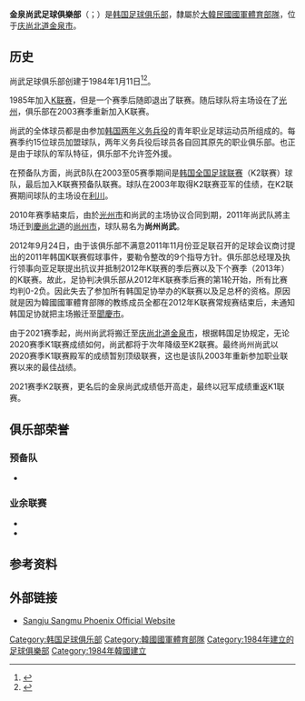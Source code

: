 {{Football club infobox
| clubname   = 金泉尚武
| image      = 
| fullname   = 金泉尚武足球俱樂部<br />김천 상무 프로축구단
| nickname   = 不死鸟
| founded    = 2021年<br />2011年(母體)<br />1984年(母體)
| ground     = [[金泉宗合運動场|金泉宗合運動场]]<br />[[金泉市|金泉]]
| capacity   = 20,000
| chairman   =
| manager    = 
| owner      = [[大韓民國國軍體育部隊|大韓民國國軍體育部隊]]
| league     = [[K聯賽1|K聯賽1]]
| season     = 2021
| position   = K聯賽2，第 1 位（升班）
| pattern_la1=|pattern_b1=_red stripes triangleblack|pattern_ra1=
| leftarm1=FF0000|body1=FFFFFF|rightarm1=FF0000|shorts1=000000|socks1=000000
| pattern_la2=|pattern_b2=|pattern_ra2=
| leftarm2=FFFFFF|body2=FFFFFF|rightarm2=FFFFFF|shorts2=F05957|socks2=FFFFFF
}}
'''金泉尚武足球俱樂部'''（{{lang-en|'''Gimcheon Sangmu FC'''}}；{{lang-ko|김천 상무 축구단}}）是[[韩国|韩国]][[足球俱乐部|足球俱乐部]]，隸屬於[[大韓民國國軍體育部隊|大韓民國國軍體育部隊]]，位于[[庆尚北道|庆尚北道]][[金泉市|金泉市]]。

== 历史 ==
尚武足球俱乐部创建于1984年1月11日<ref>{{cite news|url=http://dna.naver.com/viewer/index.nhn?articleId=1984011100209208007&editNo=2&printCount=1&publishDate=1984-01-11&officeId=00020&pageNo=8&printNo=19160&publishType=00020 |script-title=ko:군경기단체 국군체육부대로 통합 팀 명칭 상무, 마스코트는 불사조로 |publisher=[[Dong-a_Ilbo|Dong-a Ilbo]] |date=1984-01-11|language=ko}}</ref><ref>{{cite news|url=http://dna.naver.com/viewer/index.nhn?articleId=1984011200099211011&editNo=1&printCount=1&publishDate=1984-01-12&officeId=00009&pageNo=11&printNo=5494&publishType=00020 |script-title=ko:육,해,공 3군통합 스포츠팀 상무 창단|publisher=[[Maeil_Business_Newspaper|Maeil Business Newspaper]] |date=1984-01-12|language=ko}}</ref>。

1985年加入[[K联赛|K联赛]]，但是一个赛季后随即退出了联赛。随后球队将主场设在了[[光州市|光州]]，俱乐部在2003赛季重新加入K联赛。

尚武的全体球员都是由参加[[韓國兵役制度|韩国两年义务兵役]]的青年职业足球运动员所组成的。每赛季约15位球员加盟球队，两年义务兵役后球员各自回其原先的职业俱乐部。也正是由于球队的军队特征，俱乐部不允许签外援。

在预备队方面，尚武B队在2003至05赛季期间是[[韩国全国足球联赛|韩国全国足球联赛]]（K2联赛）球队，最后加入K联赛预备队联赛。球队在2003年取得K2联赛亚军的佳绩，在K2联赛期间球队的主场设在[[利川市_(京畿道)|利川]]。

2010年赛季結束后，由於[[光州市|光州市]]和尚武的主场协议合同到期，2011年尚武队將主场迁到[[慶尚北道|慶尚北道]]的[[尚州市|尚州市]]，球队易名为'''尚州尚武'''。

2012年9月24日，由于该俱乐部不满意2011年11月份亚足联召开的足球会议商讨提出的2011年韩国K联赛假球事件，要勒令整改的9个指导方针。俱乐部总经理及执行领事向亚足联提出抗议并抵制2012年K联赛的季后赛以及下个赛季（2013年）的K联赛。故此，足协判决俱乐部从2012年K联赛季后赛的第1轮开始，所有比赛均判0-2负。因此失去了参加所有韩国足协举办的K联赛以及足总杯的资格。原因就是因为韓國國軍體育部隊的教练成员全都在2012年K联赛常规赛结束后，未通知韩国足协就把主场搬迁至[[聞慶市|聞慶市]]。

由于2021赛季起，尚州尚武将搬迁至[[庆尚北道|庆尚北道]][[金泉市|金泉市]]，根据韩国足协规定，无论2020赛季K1联赛成绩如何，尚武都将于次年降级至K2联赛。最终尚州尚武以2020赛季K1联赛殿军的成绩暂别顶级联赛，这也是该队2003年重新参加职业联赛以来的最佳战绩。

2021赛季K2联赛，更名后的金泉尚武成绩低开高走，最终以冠军成绩重返K1联赛。

== 俱乐部荣誉 ==
=== 预备队 ===
* {{sport honours|[[韩国国家联赛|韩国国家联赛]] 亚军|1次|2003年}}

=== 业余联赛 ===
* {{sport honours|[[韩国总统杯|韩国总统杯]] 冠军|1次|1984年}}
* {{sport honours|[[韩国足球冠军赛|韩国足球冠军赛]] 冠军|1次|1996年}}

== 参考资料 ==
{{Reflist}}

== 外部链接 ==
* [http://www.sangjufc.co.kr/ Sangju Sangmu Phoenix Official Website] {{Wayback|url=http://www.sangjufc.co.kr/ |date=20110426025444 }}

{{K联赛}}

[[Category:韩国足球俱乐部|Category:韩国足球俱乐部]]
[[Category:韓國國軍體育部隊|Category:韓國國軍體育部隊]]
[[Category:1984年建立的足球俱樂部|Category:1984年建立的足球俱樂部]]
[[Category:1984年韓國建立|Category:1984年韓國建立]]